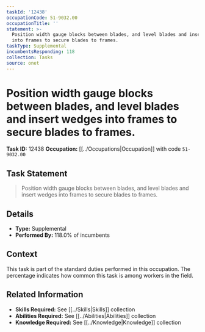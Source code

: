 ```yaml
---
taskId: '12438'
occupationCode: 51-9032.00
occupationTitle: ''
statement: >-
  Position width gauge blocks between blades, and level blades and insert wedges
  into frames to secure blades to frames.
taskType: Supplemental
incumbentsResponding: 118
collection: Tasks
source: onet
---
```

# Position width gauge blocks between blades, and level blades and insert wedges into frames to secure blades to frames.

**Task ID:** 12438
**Occupation:** [[../Occupations|Occupation]] with code `51-9032.00`

## Task Statement

> Position width gauge blocks between blades, and level blades and insert wedges into frames to secure blades to frames.

## Details

- **Type:** Supplemental
- **Performed By:** 118.0% of incumbents

## Context

This task is part of the standard duties performed in this occupation. The percentage indicates how common this task is among workers in the field.

## Related Information

- **Skills Required:** See [[../Skills|Skills]] collection
- **Abilities Required:** See [[../Abilities|Abilities]] collection
- **Knowledge Required:** See [[../Knowledge|Knowledge]] collection
